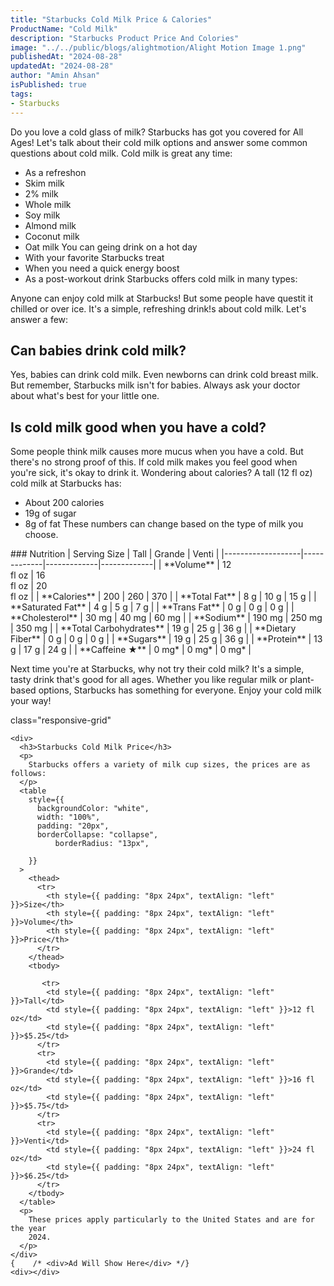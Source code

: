 ```yaml
---
title: "Starbucks Cold Milk Price & Calories"
ProductName: "Cold Milk" 
description: "Starbucks Product Price And Colories"
image: "../../public/blogs/alightmotion/Alight Motion Image 1.png"
publishedAt: "2024-08-28"
updatedAt: "2024-08-28"
author: "Amin Ahsan"
isPublished: true
tags:
- Starbucks
---
```


Do you love a cold glass of milk? Starbucks has got you covered for All Ages! Let's talk about their cold milk options and answer some common questions about cold milk.
Cold milk is great any time:
- As a refreshon
- Skim milk
- 2% milk
- Whole milk
- Soy milk
- Almond milk
- Coconut milk
- Oat milk
You can geing drink on a hot day
- With your favorite Starbucks treat
- When you need a quick energy boost
- As a post-workout drink
Starbucks offers cold milk in many types:

Anyone can enjoy cold milk at Starbucks! But some people have questit it chilled or over ice. It's a simple, refreshing drink!s about cold milk. Let's answer a few:
## Can babies drink cold milk?
Yes, babies can drink cold milk. Even newborns can drink cold breast milk. But remember, Starbucks milk isn't for babies. Always ask your doctor about what's best for your little one.
## Is cold milk good when you have a cold?
Some people think milk causes more mucus when you have a cold. But there's no strong proof of this. If cold milk makes you feel good when you're sick, it's okay to drink it.
Wondering about calories? A tall (12 fl oz) cold milk at Starbucks has:
- About 200 calories
- 19g of sugar
- 8g of fat
These numbers can change based on the type of milk you choose.


<div className="table-container">
### Nutrition
| Serving Size      | Tall        | Grande      | Venti       |
|-------------------|-------------|-------------|-------------|
| **Volume**        | 12 <br/> fl oz | 16 <br/> fl oz | 20 <br/> fl oz |
| **Calories**      | 200         | 260         | 370         |
| **Total Fat**     | 8 g         | 10 g         | 15 g         |
| **Saturated Fat** | 4 g         | 5 g         | 7 g         |
| **Trans Fat**     | 0 g         | 0 g         | 0 g         |
| **Cholesterol**   | 30 mg        | 40 mg        | 60 mg        |
| **Sodium**        | 190 mg       | 250 mg       | 350 mg       |
| **Total Carbohydrates** | 19 g  | 25 g        | 36 g        |
| **Dietary Fiber** | 0 g         | 0 g         | 0 g         |
| **Sugars**        | 19 g        | 25 g         | 36 g        |
| **Protein**       | 13 g         | 17 g         | 24 g         |
| **Caffeine ★**    | 0 mg*       | 0 mg*       | 0 mg*       |
</div>

Next time you're at Starbucks, why not try their cold milk? It's a simple, tasty drink that's good for all ages. Whether you like regular milk or plant-based options, Starbucks has something for everyone. Enjoy your cold milk your way!

<style jsx>{`
  .table-container {
    overflow-x: auto;
    position: relative;
  }
  .table-container table {
    border-collapse: collapse;
    width: 30%;
  }
  .table-container th,
  .table-container td {
    border: 1px solid #ddd;
    padding: 2px;
    min-width: 30px;
    font-size: 11px;
  }
  .table-container th:first-child,
  .table-container td:first-child {
    position: sticky;
    left: 0;
    background-color: white;
    z-index: 1;
  }
  @media (max-width: 768px) {
    .table-container th:not(:first-child),
    .table-container td:not(:first-child) {
      min-width: 50px;
    }
  }
`}</style>


 <style jsx>{`
  @media (min-width: 768px) {
    .responsive-grid {
      display: grid;
      grid-template-columns: 1fr 1fr;
    }
  }
`}</style>

<div
  style={{
    backgroundColor: "#cee3de",
    borderLeft: "3px solid #0c7556",
   padding: "20px",
    paddingTop: "13px", // Add padding to the top
        display: "grid",
        height: "fit-content",
      }} 
      
  class="responsive-grid"

>
    <div>
      <h3>Starbucks Cold Milk Price</h3>
      <p>
        Starbucks offers a variety of milk cup sizes, the prices are as follows:
      </p>
      <table
        style={{
          backgroundColor: "white",
          width: "100%",
          padding: "20px",
          borderCollapse: "collapse",
              borderRadius: "13px",
          
        }}
      >
        <thead>
          <tr>
            <th style={{ padding: "8px 24px", textAlign: "left" }}>Size</th>
            <th style={{ padding: "8px 24px", textAlign: "left" }}>Volume</th>
            <th style={{ padding: "8px 24px", textAlign: "left" }}>Price</th>
          </tr>
        </thead>
        <tbody>
  
           <tr>
            <td style={{ padding: "8px 24px", textAlign: "left" }}>Tall</td>
            <td style={{ padding: "8px 24px", textAlign: "left" }}>12 fl oz</td>
            <td style={{ padding: "8px 24px", textAlign: "left" }}>$5.25</td>
          </tr>
          <tr>
            <td style={{ padding: "8px 24px", textAlign: "left" }}>Grande</td>
            <td style={{ padding: "8px 24px", textAlign: "left" }}>16 fl oz</td>
            <td style={{ padding: "8px 24px", textAlign: "left" }}>$5.75</td>
          </tr>
          <tr>
            <td style={{ padding: "8px 24px", textAlign: "left" }}>Venti</td>
            <td style={{ padding: "8px 24px", textAlign: "left" }}>24 fl oz</td>
            <td style={{ padding: "8px 24px", textAlign: "left" }}>$6.25</td>
          </tr> 
        </tbody>
      </table>
      <p>
        These prices apply particularly to the United States and are for the year
        2024.
      </p>
    </div>
    {    /* <div>Ad Will Show Here</div> */}
    <div></div>
  </div>
